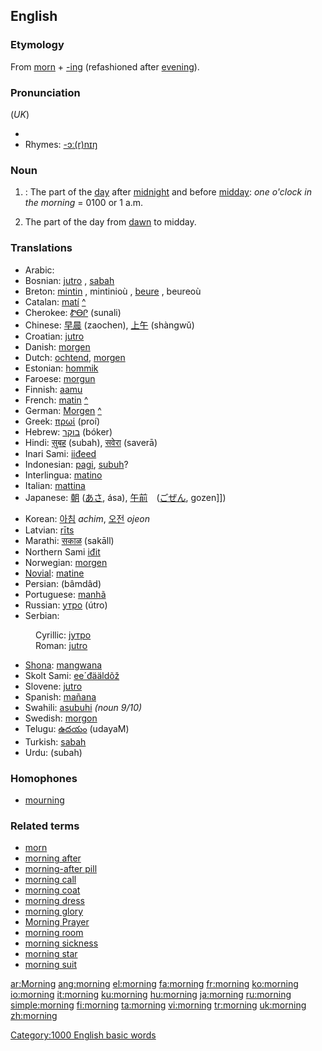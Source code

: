 ==English==

{{rank|sent|keep|myself|273|morning|money|door|round}}

===Etymology===
From [[morn]] + [[-ing]] (refashioned after [[evening]]).

===Pronunciation===
{{IPA|/ˈmɔ:nɪŋ/}} (''UK'')
*{{audio|en-us-morning.ogg|Audio (US)}}
*Rhymes: [[Rhymes:English:-ɔː(r)nɪŋ|-ɔː(r)nɪŋ]]

===Noun===
{{en-noun}}

#{{time}}: The part of the [[day]] after [[midnight]] and before [[midday]]: ''one o'clock in the morning'' = 0100 or 1 a.m.
#The part of the day from [[dawn]] to midday.

===Translations===
{{top}}
*Arabic: {{ARchar|[[صباح|صَبَاح]]}} {{Unicode|(ʂabá:ħ)}}
*Bosnian: [[jutro#Bosnian|jutro]] {{n}}, [[sabah#Bosnian|sabah]] {{m}}
*Breton: [[mintin]] {{m}}, mintinioù {{p}}, [[beure]] {{m}}, beureoù {{p}}
*Catalan: [[matí]] {{m}} [[:ca:matí|^]]
*Cherokee: [[ᏑᎾᎵ]] (sunali)
*Chinese: [[早晨]] (zaochen), [[上午]] (shàngwǔ)
*Croatian: [[jutro#Croatian|jutro]] {{n}}
*Danish: [[morgen]] {{c}}
*Dutch: [[ochtend]], [[morgen]]
*Estonian: [[hommik]]
*Faroese: [[morgun]]
*Finnish: [[aamu]]
*French: [[matin]] {{m}} [[:fr:matin|^]] 
*German: [[Morgen]] {{m}} [[:de:Morgen|^]]
*Greek: [[πρωί]] (proí) {{n}} 
*Hebrew: [[בוקר]] (bóker)
*Hindi: [[सुबह]] (subah), [[सवेरा]] (saverā)
*Inari Sami: [[iiđeed]]
*Indonesian: [[pagi]], [[subuh]]?
*Interlingua: [[matino]]
*Italian: [[mattina]] {{f}}
*Japanese: [[朝]] ([[あさ]], ása), [[午前]]　([[ごぜん]], gozen]])
{{mid}}
*Korean: [[아침]] ''achim'', [[오전]] ''ojeon''
*Latvian: [[rīts]] {{m}}
*Marathi: [[सकाळ]] (sakāll)
*Northern Sami [[iđit]]
*Norwegian: [[morgen]]
*[[Novial]]: [[matine]]
*Persian: {{FAchar|[[بامداد]]}} (bâmdâd)
*Portuguese: [[manhã]] {{f}}
*Russian: [[утро]] (útro) {{n}}
*Serbian:
:Cyrillic: [[јутро#Serbian|јутро]] {{n}}
:Roman: [[jutro#Serbian|jutro]] {{n}}
*[[Shona]]: [[mangwana]]
*Skolt Sami: [[ee´đääldõž]]
*Slovene: [[jutro]] {{n}}
*Spanish: [[mañana]] {{f}}
*Swahili: [[asubuhi]] ''(noun 9/10)''
*Swedish: [[morgon]] {{c}}
*Telugu: [[ఉదయం]] (udayaM)
*Turkish: [[sabah]]
*Urdu: {{URchar|[[صبح]]}} (subah)
{{bottom}}

===Homophones===
*[[mourning]]

===Related terms===
*[[morn]]
*[[morning after]]
*[[morning-after pill]]
*[[morning call]]
*[[morning coat]]
*[[morning dress]]
*[[morning glory]]
*[[Morning Prayer]]
*[[morning room]]
*[[morning sickness]]
*[[morning star]]
*[[morning suit]]

[[Category:1000 English basic words]]

[[ar:Morning]]
[[ang:morning]]
[[el:morning]]
[[fa:morning]]
[[fr:morning]]
[[ko:morning]]
[[io:morning]]
[[it:morning]]
[[ku:morning]]
[[hu:morning]]
[[ja:morning]]
[[ru:morning]]
[[simple:morning]]
[[fi:morning]]
[[ta:morning]]
[[vi:morning]]
[[tr:morning]]
[[uk:morning]]
[[zh:morning]]
